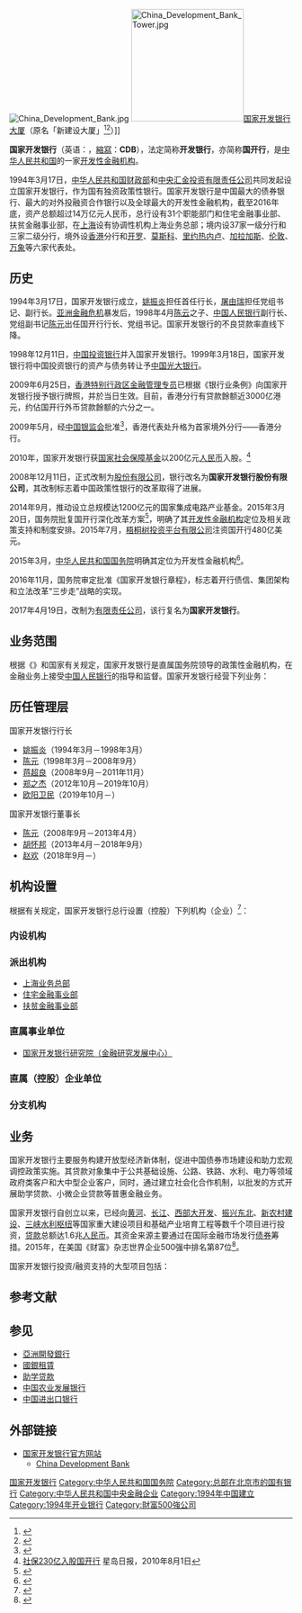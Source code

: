 {{Bank Financial Information
| name = 国家开发银行
| else_name = China Development Bank
| image = [[File:China_Development_Bank(CDB).png|250px]]
| full_name = 
| abbreviated_name = 国家开发银行
| market_information = 
| CNAPS_code = {{unbulleted list|总行：201100000017|总行业务中心：201100000033}}
| isin_code = 
| swift_code = SDBCCNBJ
| WKN_Number = 
| CBRC_code = G0001H111000001
| NACAO_code = 911100000000184548
| iban_code =
| finance_code_list = 
| finance_code = 
| banktype = [[政策性銀行|开发性金融机构]]
| open_date = {{start date and age|1994|3|17|p=yes}}
| closing_date =
| zip_code = 100031
| location = {{PRC}}<br>[[北京市|北京市]][[西城区|西城区]][[复兴门内大街|复兴门内大街]]18号
| slogan = 国是担当、开创共赢、行稳致远
| chairman = [[赵欢|赵欢]]
| president = [[欧阳卫民|欧阳卫民]]
| revenue = {{decrease}}2,226.77亿元人民币{{small|(2016)}}<ref name="report">数据来源：{{cite web|author1=国家开发银行股份有限公司|title=国家开发银行股份有限公司2016年年度报告|url=http://www.cdb.com.cn/gykh/ndbg_jx/2016_jx/201709/P020170926524195359642.zip|accessdate=2017-10-22|date=2017-09-26|archive-url=https://web.archive.org/web/20171022212051/http://www.cdb.com.cn/gykh/ndbg_jx/2016_jx/201709/P020170926524195359642.zip|archive-date=2017-10-22|dead-url=yes}}</ref>
| operating_income = {{increase}}1,407.47亿元人民币{{small|(2016)}}<ref name="report"></ref>
| net_income = {{increase}}1,096.67亿元人民币{{small|(2016)}}<ref name="report"></ref>
| assets = {{increase}}143,405.00亿元人民币{{small|(2016)}}<ref name="report"></ref>
| equity = {{increase}}11,627.20亿元人民币{{small|(2016)}}<ref name="report" />
| capital = {{steady}}4,212.48亿元人民币{{small|(2016)}}<ref name="report"></ref>
| num_employees = {{increase}}8,939{{small|(2016)}}<ref name="report"></ref>
| major_shareholder = {{unbulleted list|[[中华人民共和国财政部|中华人民共和国财政部]]36.54%|[[中央汇金投资有限责任公司|中央汇金投资有限责任公司]]34.68%|[[国家外汇管理局|梧桐树投资平台有限公司]]27.19%|[[全国社会保障基金理事会|全国社会保障基金理事会]]1.59%}}
| subsid = {{unbulleted list|国开金融有限责任公司|国开发展基金有限公司|国银金融租赁股份有限公司|中非发展基金有限公司|国开证券股份有限公司|浩迅集团有限公司}}
| homepage = {{URL|http://www.cdb.com.cn/}}
| footnotes = 
}}
[[File:China_Development_Bank.jpg|thumb]]
[[File:China_Development_Bank_Tower.jpg|200px]][[国家开发银行大厦|国家开发银行大厦]]（原名「新建设大厦」<ref>{{Cite web|title=国家开发银行大厦|url=http://www.haozhai.com/wyxq1213.html|accessdate=2019-08-05|publisher=豪宅网|archiveurl=https://web.archive.org/web/20110319170105/http://www.haozhai.com/wyxq1213.html|archivedate=2011-03-19|dead-url=no}}</ref><ref>{{Cite web|title=浦東新建設大廈出租|url=http://paper.wenweipo.com/2000/11/29/ME0011290007.htm|accessdate=2019-08-05|date=2000-11-29|publisher=香港文匯報|archive-date=2020-04-07|archive-url=https://web.archive.org/web/20200407195557/http://paper.wenweipo.com/2000/11/29/ME0011290007.htm|dead-url=no}}</ref>）]]

'''国家开发银行'''（英语：{{lang|en|China Development Bank}}，[[縮寫|縮寫]]：'''CDB'''），法定简称'''开发银行'''，亦简称'''国开行'''，是[[中华人民共和国|中华人民共和国]]的一家[[政策性銀行|开发性金融机构]]。

1994年3月17日，[[中华人民共和国财政部|中华人民共和国财政部]]和[[中央汇金投资有限责任公司|中央汇金投资有限责任公司]]共同发起设立国家开发银行，作为国有独资政策性银行。国家开发银行是中国最大的债券银行、最大的对外投融资合作银行以及全球最大的开发性金融机构，截至2016年底，资产总额超过14万亿元人民币，总行设有31个职能部门和住宅金融事业部、扶贫金融事业部，在[[上海|上海]]设有协调性机构上海业务总部；境内设37家一级分行和三家二级分行，境外设[[香港|香港]]分行和[[开罗|开罗]]、[[莫斯科|莫斯科]]、[[里约热内卢|里约热内卢]]、[[卡拉卡斯|加拉加斯]]、[[伦敦|伦敦]]、[[永珍|万象]]等六家代表处。

== 历史 ==
1994年3月17日，国家开发银行成立，[[姚振炎|姚振炎]]担任首任行长，[[屠由瑞|屠由瑞]]担任党组书记、副行长。[[亚洲金融危机|亚洲金融危机]]暴发后，1998年4月[[陈云|陈云]]之子、[[中国人民银行|中国人民银行]]副行长、党组副书记[[陈元|陈元]]出任国开行行长、党组书记。国家开发银行的不良贷款率直线下降。

1998年12月11日，[[中国投资银行|中国投资银行]]并入国家开发银行。1999年3月18日，国家开发银行将中国投资银行的资产与债务转让予[[中国光大银行|中国光大银行]]。

2009年6月25日，[[香港|香港特别行政区]][[香港金融管理局|金融管理专员]]已根据《银行业条例》向国家开发银行授予银行牌照，并於当日生效。目前，香港分行有贷款餘额近3000亿港元，约佔国开行外币贷款餘额的六分之一。

2009年5月，经[[中国银行业监督管理委员会|中国银监会]]批准<ref name="cbrc2009">{{cite web|title=中国银监会关于同意国家开发银行股份有限公司设立香港分行的批复|url=http://www.cbrc.gov.cn/govView_1EF36E0DA5914F5FA574AD0B6EE8E667.html|accessdate=2017-09-07|author=政策银行部|date=2009-05-19|archive-url=https://web.archive.org/web/20170907215032/http://www.cbrc.gov.cn/govView_1EF36E0DA5914F5FA574AD0B6EE8E667.html|archive-date=2017-09-07|dead-url=yes}}</ref>，香港代表处升格为首家境外分行——香港分行。

2010年，国家开发银行获[[社會保障基金_(中國)|国家社会保障基金]]以200亿元[[人民币|人民币]]入股。<ref>[http://finance.sina.com.hk/cgi-bin/nw/show.cgi/41/2/1/3030264/1.html 社保230亿入股国开行] {{Wayback|url=http://finance.sina.com.hk/cgi-bin/nw/show.cgi/41/2/1/3030264/1.html |date=20100808103749 }} 星岛日报，2010年8月1日</ref>

2008年12月11日，正式改制为[[股份有限公司|股份有限公司]]，银行改名为'''国家开发银行股份有限公司'''，其改制标志着中国政策性银行的改革取得了进展。

2014年9月，推动设立总规模达1200亿元的国家集成电路产业基金。2015年3月20日，国务院批复国开行深化改革方案<ref name="gov">{{cite web|title=国务院关于同意国家开发银行深化改革方案的批复|url=http://www.gov.cn/zhengce/content/2015-04/12/content_9596.htm|accessdate=2017-09-07|date=2015-04-12|publisher=中国政府网|archive-date=2017-09-07|archive-url=https://web.archive.org/web/20170907215251/http://www.gov.cn/zhengce/content/2015-04/12/content_9596.htm|dead-url=no}}</ref>，明确了其[[开发性金融机构|开发性金融机构]]定位及相关政策支持和制度安排。2015年7月，[[国家外汇管理局|梧桐树投资平台有限公司]]注资国开行480亿美元。

2015年3月，[[中华人民共和国国务院|中华人民共和国国务院]]明确其定位为开发性金融机构<ref>{{cite web|title=国家开发银行 CHINA DEVELOPMENT BANK|url=http://www.cdb.com.cn/web/NewsInfo.asp?NewsId=3359|accessdate=2013-05-28|archiveurl=https://web.archive.org/web/20101204101857/http://www.cdb.com.cn/web/NewsInfo.asp?NewsId=3359|archivedate=2010-12-04|dead-url=yes}}</ref>。

2016年11月，国务院审定批准《国家开发银行章程》，标志着开行债信、集团架构和立法改革“三步走”战略的实现。

2017年4月19日，改制为[[有限公司|有限责任公司]]，该行复名为'''国家开发银行'''。

== 业务范围 ==
根据《{{s|国家开发银行章程}}》和国家有关规定，国家开发银行是直属国务院领导的政策性金融机构，在金融业务上接受[[中国人民银行|中国人民银行]]的指导和监督。国家开发银行经营下列业务：
{{columns-list|2|
# 管理和运用国家核拨的预算内经营性建设基金和贴息资金；
# 向国内金融机构发行金融债券和向社会发行财政担保建设债券；
# 办理有关的外国政府和国际金融组织贷款的转贷，经国家批准在国外发行债券，根据国家利用外资计划筹借国际商业贷款等；
# 向国家基础设施、基础产业和支柱产业的大中型基本建设和技术改造等政策性项目及其配套工程发放政策性贷款；
# 办理建设项目贷款条件评审、咨询和担保等业务。为重点建设项目物色国内外合资伙伴，提供投资机会和投资信息；
# 经批准的其他业务。
}}

== 历任管理层 ==
; 国家开发银行行长
*[[姚振炎|姚振炎]]（1994年3月－1998年3月）
*[[陈元|陈元]]（1998年3月－2008年9月）
*[[蒋超良|蒋超良]]（2008年9月－2011年11月）
*[[郑之杰|郑之杰]]（2012年10月－2019年10月）
*[[欧阳卫民|欧阳卫民]]（2019年10月－）
; 国家开发银行董事长
*[[陈元|陈元]]（2008年9月－2013年4月）
*[[胡怀邦|胡怀邦]]（2013年4月－2018年9月）
*[[赵欢|赵欢]]（2018年9月－）

== 机构设置 ==
根据有关规定，国家开发银行总行设置（控股）下列机构（企业）<ref name="报道0410B">{{cite web|title=国家开发银行机构设置|url=http://www.cdb.com.cn/gykh/zzjg/zhbm/|accessdate=2019-04-10|author=国家开发银行办公厅|publisher=国家开发银行|archive-date=2019-04-18|archive-url=https://web.archive.org/web/20190418120856/http://www.cdb.com.cn/gykh/zzjg/zhbm/|dead-url=no}}</ref>：
=== 内设机构 ===
{{columns-list|2|
* [[国家开发银行董事会办公室|董事会办公室（党委办公室）]]
* [[国家开发银行办公厅|办公厅]]
* [[国家开发银行政策研究室|政策研究室]]
* [[国家开发银行规划局|规划局（规划院）]]
* [[国家开发银行业务发展局|业务发展局]]
* [[国家开发银行市场与投资局|市场与投资局]]
* [[国家开发银行法律事务局|法律事务局]]
* [[国家开发银行财会局|财会局]]
* [[国家开发银行资金局|资金局]]
* [[国家开发银行风险管理局|风险管理局]]
* [[国家开发银行评审管理局|评审管理局]]
* [[国家开发银行评审一局|评审一局]]
* [[国家开发银行评审二局|评审二局]]
* [[国家开发银行信贷管理局|信贷管理局]]
* [[国家开发银行国际金融局|国际金融局]]
* [[国家开发银行国际合作业务局|国际合作业务局]]
* [[国家开发银行企业局|企业局]]
* [[国家开发银行信息科技局|信息科技局]]
* [[国家开发银行营运管理局|营运管理局]]
* [[国家开发银行审计局|审计局]]
* [[国家开发银行人事局|人事局]]
* [[国家开发银行监察局|监察局]]
* [[国家开发银行教育培训局|教育培训局]]
* [[国家开发银行行政事务管理局|行政事务管理局]]
* [[国家开发银行离退休干部局|离退休干部局]]
* [[国家开发银行采购中心|采购中心]]
}}

=== 派出机构 ===
* [[国家开发银行上海业务总部|上海业务总部]]
* [[国家开发银行住宅金融事业部|住宅金融事业部]]
* [[国家开发银行扶贫金融事业部|扶贫金融事业部]]

=== 直属事业单位 ===
* [[国家开发银行研究院|国家开发银行研究院（金融研究发展中心）]]

=== 直属（控股）企业单位 ===
{{columns-list|2|
* [[国开金融有限责任公司|国开金融有限责任公司]]
* [[国开证券股份有限公司|国开证券股份有限公司]]
* [[中非发展基金有限公司|中非发展基金有限公司]]
* [[国银金融租赁股份有限公司|国银金融租赁股份有限公司]]
}}

=== 分支机构 ===
{{columns-list|2|
*[[国家开发银行北京分行|国家开发银行北京分行]]
*[[国家开发银行上海分行|国家开发银行上海分行]]
*[[国家开发银行天津分行|国家开发银行天津分行]]
*[[国家开发银行重庆分行|国家开发银行重庆分行]]
*[[国家开发银行河北分行|国家开发银行河北分行]]
*[[国家开发银行山西分行|国家开发银行山西分行]]
*[[国家开发银行吉林分行|国家开发银行吉林分行]]
*[[国家开发银行辽宁分行|国家开发银行辽宁分行]]
*[[国家开发银行黑龙江分行|国家开发银行黑龙江分行]]
*[[国家开发银行陕西分行|国家开发银行陕西分行]]
*[[国家开发银行甘肃分行|国家开发银行甘肃分行]]
*[[国家开发银行青海分行|国家开发银行青海分行]]
*[[国家开发银行山东分行|国家开发银行山东分行]]
*[[国家开发银行福建分行|国家开发银行福建分行]]
*[[国家开发银行浙江分行|国家开发银行浙江分行]]
*[[国家开发银行河南分行|国家开发银行河南分行]]
*[[国家开发银行湖北分行|国家开发银行湖北分行]]
*[[国家开发银行湖南分行|国家开发银行湖南分行]]
*[[国家开发银行江西分行|国家开发银行江西分行]]
*[[国家开发银行江苏分行|国家开发银行江苏分行]]
*[[国家开发银行安徽分行|国家开发银行安徽分行]]
*[[国家开发银行广东分行|国家开发银行广东分行]]
*[[国家开发银行海南分行|国家开发银行海南分行]]
*[[国家开发银行四川分行|国家开发银行四川分行]]
*[[国家开发银行贵州分行|国家开发银行贵州分行]]
*[[国家开发银行云南分行|国家开发银行云南分行]]
*[[国家开发银行内蒙古分行|国家开发银行内蒙古分行]]
*[[国家开发银行新疆分行|国家开发银行新疆分行]]
*[[国家开发银行宁夏分行|国家开发银行宁夏分行]]
*[[国家开发银行广西分行|国家开发银行广西分行]]
*[[国家开发银行西藏分行|国家开发银行西藏分行]]
*[[国家开发银行深圳分行|国家开发银行深圳分行]]
*[[国家开发银行厦门分行|国家开发银行厦门分行]]
*[[国家开发银行宁波分行|国家开发银行宁波分行]]
*[[国家开发银行青岛分行|国家开发银行青岛分行]]
*[[国家开发银行大连分行|国家开发银行大连分行]]
*[[国家开发银行河北雄安分行|国家开发银行河北雄安分行]]
*[[国家开发银行苏州分行|国家开发银行苏州分行]]
*[[国家开发银行三亚分行|国家开发银行三亚分行]]
*[[国家开发银行伊犁分行|国家开发银行伊犁分行]]
*[[国家开发银行喀什分行|国家开发银行喀什分行]]
*[[国家开发银行香港分行|国家开发银行香港分行]]
*[[国家开发银行开罗代表处|国家开发银行开罗代表处]]
*[[国家开发银行莫斯科代表处|国家开发银行莫斯科代表处]]
*[[国家开发银行里约热内卢代表处|国家开发银行里约热内卢代表处]]
*[[国家开发银行加拉加斯代表处|国家开发银行加拉加斯代表处]]
*[[国家开发银行伦敦代表处|国家开发银行伦敦代表处]]
*[[国家开发银行万象代表处|国家开发银行万象代表处]]
*[[国家开发银行雅加达代表处|国家开发银行雅加达代表处]]
*[[国家开发银行阿斯塔纳代表处|国家开发银行阿斯塔纳代表处]]
*[[国家开发银行明斯克代表处|国家开发银行明斯克代表处]]
*[[国家开发银行悉尼代表处|国家开发银行悉尼代表处]]
}}

== 业务 ==
国家开发银行主要服务构建开放型经济新体制，促进中国债券市场建设和助力宏观调控政策实施。其贷款对象集中于公共基础设施、公路、铁路、水利、电力等领域政府类客户和大中型企业客户，同时，通过建立社会化合作机制，以批发的方式开展助学贷款、小微企业贷款等普惠金融业务。

国家开发银行自创立以来，已经向[[黄河|黄河]]、[[长江|长江]]、[[西部大开发|西部大开发]]、[[振兴东北|振兴东北]]、[[新农村建设|新农村建设]]、[[三峡水利枢纽|三峡水利枢纽]]等国家重大建设项目和基础产业培育工程等数千个项目进行投资，[[贷款|贷款]]总额达1.6兆[[人民币|人民币]]。其资金来源主要通过在国际金融市场发行[[债券|债券]]筹措。2015年，在美国《财富》杂志世界企业500强中排名第87位<ref name="fortune">{{cite web|title=国家开发银行|url=http://www.fortunechina.com/global500/636/2015|accessdate=2017-09-07|date=2015|work=[[财富_(杂志)|财富]]|archive-date=2017-09-05|archive-url=https://web.archive.org/web/20170905043358/http://www.fortunechina.com/global500/636/2015|dead-url=no}}</ref>。

国家开发银行投资/融资支持的大型项目包括：
{{columns-list|2|
*[[西气东输|西气东输]]
*[[昌九城际线|昌九城际线]]
*[[西電東送|西電東送]]
*[[一带一路|一带一路]]
*[[新型城镇化|新型城镇化]]
*[[武广客运专线|武广客运专线]]
*[[北京高速公路|北京高速公路]]
*[[海口中小学危房改造|海口中小学危房改造]]
*[[中国青年创业者|中国青年创业者]]
*[[河北曹妃甸循环经济示范区|河北曹妃甸循环经济示范区]]
*[[城市燃气建设|城市燃气建设]]
*[[新疆棉花基地|新疆棉花基地]]
*[[兖矿集团|山东兖矿集团]]
*[[宁合铁路|宁合铁路]]
*[[云南高速公路|云南高速公路]]
*[[陕西黄延高速|陕西黄延高速]]
*[[公伯峡水电站|公伯峡水电站]]
*[[苏州工业园区|苏州工业园区]]
*[[宁波文化广场|宁波文化广场]]
*[[中国化工集团公司引进技术|中国化工集团公司引进技术]]项目
*[[奇瑞汽车有限公司|奇瑞汽车有限公司]]
*[[辽宁“五点一线”|辽宁“五点一线”]]项目
*[[天津地铁|天津地铁]]
*[[铁通通信网络建设与改造|铁通通信网络建设与改造]]项目
*[[广东液化天然气（LNG）运输|广东液化天然气（LNG）运输]]项目
*[[郑州至西安铁路客运专线|郑州至西安铁路客运专线]]
*[[安徽省农村公路|安徽省农村公路]]项目
*[[岭澳核电站二期工程|岭澳核电站二期工程]]
*为[[河北省鹿泉市人民医院|河北省鹿泉市人民医院]]修建新的医疗综合服务楼
*[[棚户区|棚户区]]项目
*为[[湖北宜都市|湖北宜都市]]创造350个就业机会
*为[[水江镇|水江镇]]修建污水处理厂
*帮助[[沉阳机床股份有限公司|沉阳机床股份有限公司]]顺利完成技术改造
*[[吉林省高速公路|吉林省高速公路网]]
*[[上海洋山深水港区|上海洋山深水港区]]
*[[南水北调工程|南水北调工程]]－确保中国北部地区的用水供应
*[[上海长江隧桥|上海长江隧桥]]
*[[中国联通|中国联通]]
*[[大港油田|大港油田]]
*[[中国—东盟博览会基础设施|中国—东盟博览会基础设施]]项目
*[[田湾核电站|江苏田湾核电站]]项目
*[[长白山|长白山天池生态保护项目]]
*[[内蒙古草原兴发股份有限公司|内蒙古草原兴发股份有限公司]]
*[[云南大朝山水电站|云南大朝山水电站]]
*[[2008年北京奥运会建设|2008年北京奥运会建设]]项目
*[[三峡水利枢纽|三峡水利枢纽]]
*[[北京地铁复八线|北京地铁复八线]]
*[[成都机场|成都机场]]扩建项目
*[[广州市区交通改造工程|广州市区交通改造工程]]
*[[上海苏州河综合整治一期工程|上海苏州河综合整治一期工程]]
*改善城市交通支持[[北京申奥|北京申奥]]
*[[上海浦东国际机场|上海浦东国际机场]]
*[[北京首都国际机场|北京首都国际机场]]
*[[津滨轻轨|天津市区至滨海新区快速轨道交通工程]]项目
*[[兖矿集团有限公司|兖矿集团有限公司]]
*[[四川高速公路建设开发总公司|四川高速公路建设开发总公司]]
*[[杭州湾跨海大桥|杭州湾跨海大桥]]项目
*[[哈大铁路|哈大铁路]]电气化项目
*[[瘦西湖|扬州瘦西湖风景区]]
*[[国开国际投资|国开国际投资]]
*[[中国新城镇|中国新城镇]]
}}

== 参考文献 ==
{{Reflist|30em}}

== 参见 ==
*[[亞洲開發銀行|亞洲開發銀行]]
*[[國銀租賃|國銀租賃]]
*[[助学贷款|助学贷款]]
*[[中国农业发展银行|中国农业发展银行]]
*[[中国进出口银行|中国进出口银行]]

== 外部链接 ==
*[http://www.cdb.com.cn/ 国家开发银行官方网站]{{Wayback|url=http://www.cdb.com.cn/ |date=20050103030631 }}{{zh-cn}}
**[http://www.cdb.com.cn/English/ China Development Bank]{{Wayback|url=http://www.cdb.com.cn/English/ |date=20170910130342 }}{{en}}

{{一带一路}}
{{中华人民共和国银行|state=collapsed}}
[[Category:国家开发银行|]]
[[Category:中华人民共和国国务院|Category:中华人民共和国国务院]]
[[Category:总部在北京市的国有银行|Category:总部在北京市的国有银行]]
[[Category:中华人民共和国中央金融企业|Category:中华人民共和国中央金融企业]]
[[Category:1994年中国建立|Category:1994年中国建立]]
[[Category:1994年开业银行|Category:1994年开业银行]]
[[Category:財富500強公司|Category:財富500強公司]]